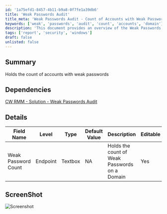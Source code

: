 ```yaml
---
id: '1a75efd1-8457-4b11-b9a8-0f7fe1a39db6'
title: 'Weak Passwords Audit'
title_meta: 'Weak Passwords Audit - Count of Accounts with Weak Passwords'
keywords: ['weak', 'passwords', 'audit', 'count', 'accounts', 'domain']
description: 'This document provides an overview of the Weak Passwords Audit solution within ConnectWise RMM, detailing the count of accounts with weak passwords on a domain. It includes dependencies, details about the fields used in the audit, and a screenshot for reference.'
tags: ['report', 'security', 'windows']
draft: false
unlisted: false
---
```

## Summary

Holds the count of accounts with weak passwords

## Dependencies

[CW RMM - Solution - Weak Passwords Audit](https://proval.itglue.com/DOC-5078775-17872310)

## Details

| Field Name           | Level    | Type    | Default Value | Description                                   | Editable |
|----------------------|----------|---------|---------------|-----------------------------------------------|----------|
| Weak Password Count   | Endpoint | Textbox | NA            | Holds the count of Weak Passwords on a Domain | Yes      |

## ScreenShot

![Screenshot](../../../static/img/Company---Weak-Password-Count/image_1.png)











